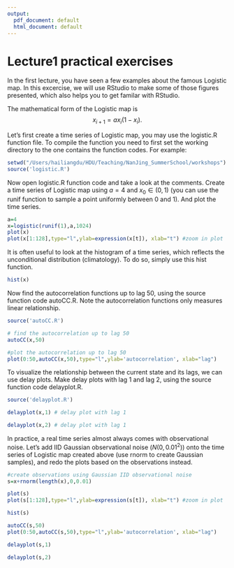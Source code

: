 ```yaml
---
output:
  pdf_document: default
  html_document: default
---
```

Lecture1 practical exercises 
========================================================

In the first lecture, you have seen a few examples about the famous Logistic map. In this excercise, we will use RStudio to make some of those figures presented, which also helps you to get familar with RStudio.

The mathematical form of the Logistic map is 
$$
x_{i+1}=ax_i(1-x_i).
$$ 

Let's first create a time series of Logistic map, you may use the logistic.R function file. To compile the function you need to first set the working directory to the one contains the function codes. For example:

```r
setwd("/Users/hailiangdu/HDU/Teaching/NanJing_SummerSchool/workshops")
source('logistic.R')

```

Now open logistic.R function code and take a look at the comments. Create a time series of Logistic map using $a=4$ and $x_0\in(0,1)$ (you can use the runif function to sample a point uniformly between 0 and 1). And plot the time series.

```r
a=4 
x=logistic(runif(1),a,1024)
plot(x)
plot(x[1:128],type="l",ylab=expression(x[t]), xlab="t") #zoom in plot
```

It is often useful to look at the histogram of a time series, which reflects the unconditional distribution (climatology). To do so, simply use this hist function.

```r
hist(x) 
```

Now find the autocorrelation functions up to lag 50, using the source function code autoCC.R. Note the autocorrelation functions only measures linear relationship.

```r
source('autoCC.R')

# find the autocorrelation up to lag 50
autoCC(x,50) 

#plot the autocorrelation up to lag 50
plot(0:50,autoCC(x,50),type="l",ylab='autocorrelation', xlab="lag") 

```

To visualize the relationship between the current state and its lags, we can use delay plots. Make delay plots with lag 1 and lag 2, using the source function code delayplot.R. 
```r
source('delayplot.R')

delayplot(x,1) # delay plot with lag 1

delayplot(x,2) # delay plot with lag 1
```

In practice, a real time series almost always comes with observational noise. Let's add IID Gaussian observational noise ($N(0,0.01^2)$) onto the time series of Logistic map created above (use rnorm to create Gaussian samples), and redo the plots based on the observations instead.

```r
#create observations using Gaussian IID observational noise
s=x+rnorm(length(x),0,0.01)

plot(s)
plot(s[1:128],type="l",ylab=expression(s[t]), xlab="t") #zoom in plot

hist(s) 

autoCC(s,50) 
plot(0:50,autoCC(s,50),type="l",ylab='autocorrelation', xlab="lag") 

delayplot(s,1) 

delayplot(s,2) 

```


